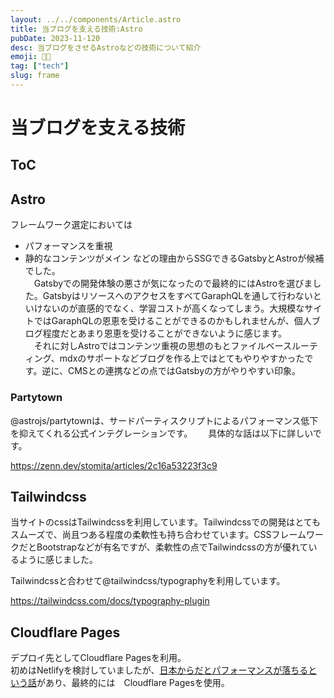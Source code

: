 ```yaml
---
layout: ../../components/Article.astro
title: 当ブログを支える技術:Astro
pubDate: 2023-11-120
desc: 当ブログをさせるAstroなどの技術について紹介
emoji: 🧑‍💻
tag: ["tech"]
slug: frame
---
```

# 当ブログを支える技術
## ToC
## Astro
フレームワーク選定においては
- パフォーマンスを重視
- 静的なコンテンツがメイン
などの理由からSSGできるGatsbyとAstroが候補でした。  
　Gatsbyでの開発体験の悪さが気になったので最終的にはAstroを選びました。GatsbyはリソースへのアクセスをすべてGaraphQLを通して行わないといけないのが直感的でなく、学習コストが高くなってしまう。大規模なサイトではGaraphQLの恩恵を受けることができるのかもしれませんが、個人ブログ程度だとあまり恩恵を受けることができないように感じます。  
　それに対しAstroではコンテンツ重視の思想のもとファイルベースルーティング、mdxのサポートなどブログを作る上ではとてもやりやすかったです。逆に、CMSとの連携などの点ではGatsbyの方がやりやすい印象。
### Partytown
@astrojs/partytownは、サードパーティスクリプトによるパフォーマンス低下を抑えてくれる公式インテグレーションです。　　
具体的な話は以下に詳しいです。

https://zenn.dev/stomita/articles/2c16a53223f3c9

## Tailwindcss
当サイトのcssはTailwindcssを利用しています。Tailwindcssでの開発はとてもスムーズで、尚且つある程度の柔軟性も持ち合わせています。CSSフレームワークだとBootstrapなどが有名ですが、柔軟性の点でTailwindcssの方が優れているように感じました。  

Tailwindcssと合わせて@tailwindcss/typographyを利用しています。  

https://tailwindcss.com/docs/typography-plugin

## Cloudflare Pages
デプロイ先としてCloudflare Pagesを利用。  
初めはNetlifyを検討していましたが、[日本からだとパフォーマンスが落ちるという話](https://blog.anatoo.jp/2020-08-03)があり、最終的には　Cloudflare Pagesを使用。

